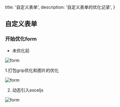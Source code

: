   title: '自定义表单',
  description: '自定义表单的优化记录',
}

## 自定义表单

### 开始优化form


- 未优化前

![form](./image.png)

1.打包grip优化和图片的优化

![form](./image1.png)

2. 动态引入exceljs

![form](./image2.png)